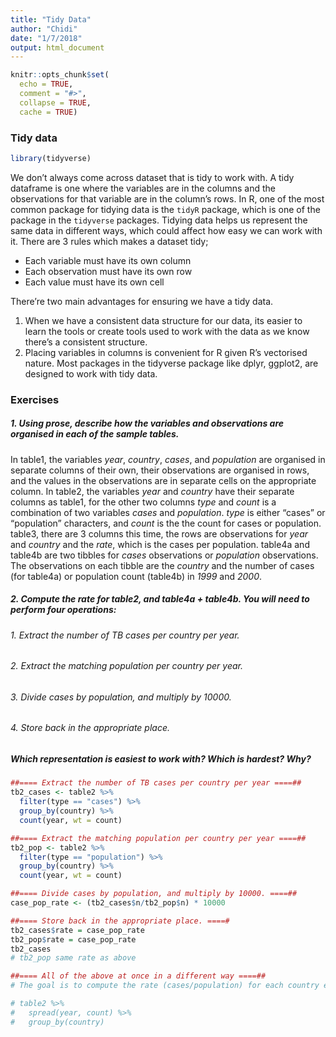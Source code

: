 ```yaml
---
title: "Tidy Data"
author: "Chidi"
date: "1/7/2018"
output: html_document
---
```


```r
knitr::opts_chunk$set(
  echo = TRUE,
  comment = "#>",
  collapse = TRUE,
  cache = TRUE)
```

### Tidy data

```r
library(tidyverse)
```

We don't always come across dataset that is tidy to work with. A tidy dataframe is one where the variables are in the columns and the observations for that variable are in the column's rows. In R, one of the most common package for tidying data is the `tidyR` package, which is one of the package in the `tidyverse` packages. Tidying data helps us represent the same data in different ways, which could affect how easy we can work with it. There are 3 rules which makes a dataset tidy;  

* Each variable must have its own column  
* Each observation must have its own row  
* Each value must have its own cell  

There're two main advantages for ensuring we have a tidy data. 

1. When we have a consistent data structure for our data, its easier to learn the tools or create tools used to work with the data as we know there's a consistent structure.  
2. Placing variables in columns is convenient for R given R's vectorised nature. Most packages in the tidyverse package like dplyr, ggplot2, are designed to work with tidy data.    

### Exercises  

##### 1. Using prose, describe how the variables and observations are organised in each of the sample tables.  
In table1, the variables *year*, *country*, *cases*, and *population* are organised in separate columns of their own, their observations are organised in rows, and the values in the observations are in separate cells on the appropriate column.  In table2, the variables *year* and *country* have their separate columns as table1, for the other two columns *type* and *count* is a combination of two variables *cases* and *population*. *type* is either "cases" or "population" characters, and *count* is  the the count for cases or population. table3, there are 3 columns this time, the rows are observations for *year* and *country* and the *rate*, which is the cases per population. table4a and table4b are two tibbles for *cases* observations or *population* observations. The observations on each tibble are the *country* and the number of cases (for table4a) or population count (table4b)  in *1999* and *2000*.  

##### 2. Compute the rate for table2, and table4a + table4b. You will need to perform four operations:
###### 1. Extract the number of TB cases per country per year.  
###### 2. Extract the matching population per country per year.  
###### 3. Divide cases by population, and multiply by 10000.  
###### 4. Store back in the appropriate place.    

##### Which representation is easiest to work with? Which is hardest? Why?

```r
##==== Extract the number of TB cases per country per year ====##
tb2_cases <- table2 %>%
  filter(type == "cases") %>%
  group_by(country) %>%
  count(year, wt = count) 

##==== Extract the matching population per country per year ====##
tb2_pop <- table2 %>%
  filter(type == "population") %>%
  group_by(country) %>%
  count(year, wt = count)

##==== Divide cases by population, and multiply by 10000. ====##
case_pop_rate <- (tb2_cases$n/tb2_pop$n) * 10000

##==== Store back in the appropriate place. ====#
tb2_cases$rate = case_pop_rate
tb2_pop$rate = case_pop_rate
tb2_cases
# tb2_pop same rate as above

##==== All of the above at once in a different way ====##
# The goal is to compute the rate (cases/population) for each country each year

# table2 %>%
#   spread(year, count) %>%
#   group_by(country)
  


```
